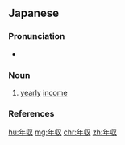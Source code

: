 ==Japanese==
{{ja-kanjitab|ねん|しゅう|yomi=on}}

===Pronunciation===
* {{ja-pron|ねんしゅう|y=o|acc=0|acc_ref=NHK}}

===Noun===
{{ja-noun|ねんしゅう}}

# [[yearly]] [[income]]
#: {{ja-usex|その額は'''年収'''の３分の１にあたる。|その がく は '''ねんしゅう''' の さんぶん の いち に あたる。|It amounts to one third of my yearly income.}}

===References===
<references/>

[[hu:年収]]
[[mg:年収]]
[[chr:年収]]
[[zh:年収]]